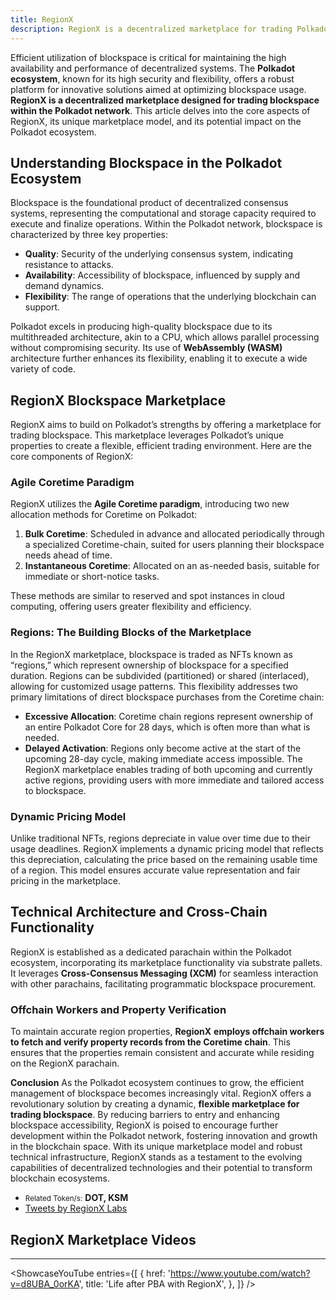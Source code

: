 ```yaml
---
title: RegionX
description: RegionX is a decentralized marketplace for trading Polkadot blockspace, offering flexible and efficient blockspace procurement solutions.
---
```



Efficient utilization of blockspace is critical for maintaining the high availability and performance of decentralized systems. The **Polkadot ecosystem**, known for its high security and flexibility, offers a robust platform for innovative solutions aimed at optimizing blockspace usage. **RegionX is a decentralized marketplace designed for trading blockspace within the Polkadot network**. This article delves into the core aspects of RegionX, its unique marketplace model, and its potential impact on the Polkadot ecosystem.

## Understanding Blockspace in the Polkadot Ecosystem
Blockspace is the foundational product of decentralized consensus systems, representing the computational and storage capacity required to execute and finalize operations. Within the Polkadot network, blockspace is characterized by three key properties:

- **Quality**: Security of the underlying consensus system, indicating resistance to attacks.
- **Availability**: Accessibility of blockspace, influenced by supply and demand dynamics.
- **Flexibility**: The range of operations that the underlying blockchain can support.

Polkadot excels in producing high-quality blockspace due to its multithreaded architecture, akin to a CPU, which allows parallel processing without compromising security. Its use of **WebAssembly (WASM)** architecture further enhances its flexibility, enabling it to execute a wide variety of code.

## RegionX Blockspace Marketplace
RegionX aims to build on Polkadot’s strengths by offering a marketplace for trading blockspace. This marketplace leverages Polkadot’s unique properties to create a flexible, efficient trading environment. Here are the core components of RegionX:

### Agile Coretime Paradigm
RegionX utilizes the **Agile Coretime paradigm**, introducing two new allocation methods for Coretime on Polkadot:

1. **Bulk Coretime**: Scheduled in advance and allocated periodically through a specialized Coretime-chain, suited for users planning their blockspace needs ahead of time.
2. **Instantaneous Coretime**: Allocated on an as-needed basis, suitable for immediate or short-notice tasks.

These methods are similar to reserved and spot instances in cloud computing, offering users greater flexibility and efficiency.

### Regions: The Building Blocks of the Marketplace
In the RegionX marketplace, blockspace is traded as NFTs known as “regions,” which represent ownership of blockspace for a specified duration. Regions can be subdivided (partitioned) or shared (interlaced), allowing for customized usage patterns. This flexibility addresses two primary limitations of direct blockspace purchases from the Coretime chain:
- **Excessive Allocation**: Coretime chain regions represent ownership of an entire Polkadot Core for 28 days, which is often more than what is needed.
- **Delayed Activation**: Regions only become active at the start of the upcoming 28-day cycle, making immediate access impossible.
The RegionX marketplace enables trading of both upcoming and currently active regions, providing users with more immediate and tailored access to blockspace.

### Dynamic Pricing Model
Unlike traditional NFTs, regions depreciate in value over time due to their usage deadlines. RegionX implements a dynamic pricing model that reflects this depreciation, calculating the price based on the remaining usable time of a region. This model ensures accurate value representation and fair pricing in the marketplace.

## Technical Architecture and Cross-Chain Functionality
RegionX is established as a dedicated parachain within the Polkadot ecosystem, incorporating its marketplace functionality via substrate pallets. It leverages **Cross-Consensus Messaging (XCM)** for seamless interaction with other parachains, facilitating programmatic blockspace procurement.

### Offchain Workers and Property Verification
To maintain accurate region properties, **RegionX** **employs offchain workers to fetch and verify property records from the Coretime chain**. This ensures that the properties remain consistent and accurate while residing on the RegionX parachain.

**Conclusion**
As the Polkadot ecosystem continues to grow, the efficient management of blockspace becomes increasingly vital. RegionX offers a revolutionary solution by creating a dynamic, **flexible marketplace for trading blockspace**. By reducing barriers to entry and enhancing blockspace accessibility, RegionX is poised to encourage further development within the Polkadot network, fostering innovation and growth in the blockchain space.
With its unique marketplace model and robust technical infrastructure, RegionX stands as a testament to the evolving capabilities of decentralized technologies and their potential to transform blockchain ecosystems.
- <small>Related Token/s:</small> **DOT, KSM**
- [Tweets by RegionX Labs](https://twitter.com/RegionXLabs%0A?ref_src=twsrc%5Etfw)

## RegionX Marketplace Videos
------------
<ShowcaseYouTube
  entries={[
    {
        href: 'https://www.youtube.com/watch?v=d8UBA_0orKA',
      title: 'Life after PBA with RegionX',
    },
  ]} />